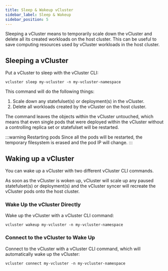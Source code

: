 ```yaml
---
title: Sleep & Wakeup vCluster
sidebar_label: Sleep & Wakeup
sidebar_position: 5
---
```


Sleeping a vCluster means to temporarily scale down the vCluster and delete all its created workloads on the host cluster. This can be useful to save computing resources used by vCluster workloads in the host cluster.

## Sleeping a vCluster

Put a vCluster to sleep with the vCluster CLI: 

```
vcluster sleep my-vcluster -n my-vcluster-namespace
```

This command will do the following things:
1. Scale down any statefulset(s) or deployment(s) in the vCluster.  
2. Delete all workloads created by the vCluster on the host cluster.

The command leaves the objects within the vCluster untouched, which means that even single pods that were deployed within the vCluster without a controlling replica set or statefulset will be restarted.

:::warning Restarting pods
Since all the pods will be restarted, the temporary filesystem is erased and the pod IP will change.
:::

## Waking up a vCluster

You can wake up a vCluster with two different vCluster CLI commands. 

As soon as the vCluster is woken up, vCluster will scale up any paused statefulset(s) or deployment(s) and the vCluster syncer will recreate the vCluster pods onto the host cluster.

### Wake Up the vCluster Directly

Wake up the vCluster with a vCluster CLI command:

```
vcluster wakeup my-vcluster -n my-vcluster-namespace
```

### Connect to the vCluster to Wake Up

Connect to the vCluster with a vCluster CLI command, which will automatically wake up the vCluster:

```
vcluster connect my-vcluster -n my-vcluster-namespace
```


